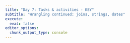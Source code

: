 ```yaml
---
title: "Day 7: Tasks & activities - KEY"
subtitle: "Wrangling continued: joins, strings, dates"
execute: 
  eval: false
editor_options: 
  chunk_output_type: console
---
```

